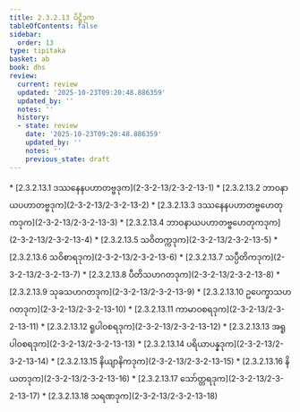 ```yaml
---
title: 2.3.2.13 ပိဋ္ဌိဒုက
tableOfContents: false
sidebar:
  order: 13
type: tipitaka
basket: ab
book: dhs
review:
  current: review
  updated: '2025-10-23T09:20:48.886359'
  updated_by: ''
  notes: ''
  history:
  - state: review
    date: '2025-10-23T09:20:48.886359'
    updated_by: ''
    notes: ''
    previous_state: draft
---
```



<ReviewStatus review={frontmatter.review} showDetails={true} />

<HypothesisAnnotation frontmatter={frontmatter} />

<DynamicBreadcrumb />



<TableOfContents book="dhs" section="2.3.2.13">
* [2.3.2.13.1 ဒဿနေနပဟာတဗ္ဗဒုက](2-3-2-13/2-3-2-13-1)
* [2.3.2.13.2 ဘာဝနာယပဟာတဗ္ဗဒုက](2-3-2-13/2-3-2-13-2)
* [2.3.2.13.3 ဒဿနေနပဟာတဗ္ဗဟေတုကဒုက](2-3-2-13/2-3-2-13-3)
* [2.3.2.13.4 ဘာဝနာယပဟာတဗ္ဗဟေတုကဒုက](2-3-2-13/2-3-2-13-4)
* [2.3.2.13.5 သဝိတက္ကဒုက](2-3-2-13/2-3-2-13-5)
* [2.3.2.13.6 သဝိစာရဒုက](2-3-2-13/2-3-2-13-6)
* [2.3.2.13.7 သပ္ပီတိကဒုက](2-3-2-13/2-3-2-13-7)
* [2.3.2.13.8 ပီတိသဟဂတဒုက](2-3-2-13/2-3-2-13-8)
* [2.3.2.13.9 သုခသဟဂတဒုက](2-3-2-13/2-3-2-13-9)
* [2.3.2.13.10 ဥပေက္ခာသဟဂတဒုက](2-3-2-13/2-3-2-13-10)
* [2.3.2.13.11 ကာမာဝစရဒုက](2-3-2-13/2-3-2-13-11)
* [2.3.2.13.12 ရူပါဝစရဒုက](2-3-2-13/2-3-2-13-12)
* [2.3.2.13.13 အရူပါဝစရဒုက](2-3-2-13/2-3-2-13-13)
* [2.3.2.13.14 ပရိယာပန္နဒုက](2-3-2-13/2-3-2-13-14)
* [2.3.2.13.15 နိယျာနိကဒုက](2-3-2-13/2-3-2-13-15)
* [2.3.2.13.16 နိယတဒုက](2-3-2-13/2-3-2-13-16)
* [2.3.2.13.17 သော်တ္တရဒုက](2-3-2-13/2-3-2-13-17)
* [2.3.2.13.18 သရဏဒုက](2-3-2-13/2-3-2-13-18)
</TableOfContents>
